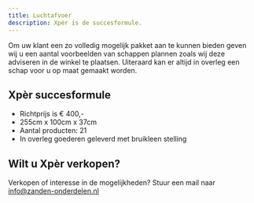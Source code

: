 ```yaml
---
title: Luchtafvoer
description: Xpèr is de succesformule.
---
```





Om uw klant een zo volledig mogelijk pakket aan te kunnen bieden geven wij u een aantal voorbeelden van schappen plannen zoals wij deze adviseren in de winkel te plaatsen.
Uiteraard kan er altijd in overleg een schap voor u op maat gemaakt worden.

## Xpèr succesformule

- Richtprijs is € 400,-
- 255cm x 100cm x 37cm
- Aantal producten: 21
- In overleg goederen geleverd met bruikleen stelling

## Wilt u Xpèr verkopen?
Verkopen of interesse in de mogelijkheden?
Stuur een mail naar info@zanden-onderdelen.nl

<Image src={imageRek} width={imageRek.width} alt="" />
